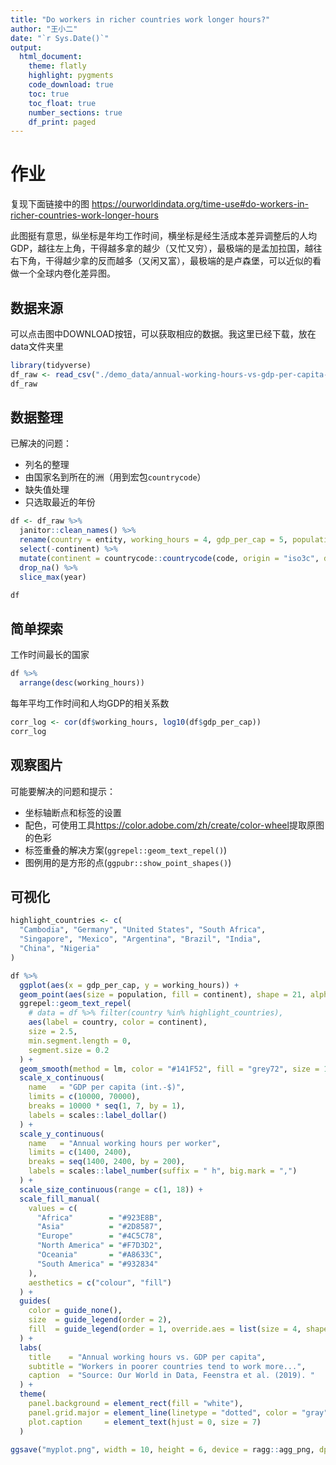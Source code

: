 ```yaml
---
title: "Do workers in richer countries work longer hours?"
author: "王小二"
date: "`r Sys.Date()`"
output: 
  html_document:
    theme: flatly
    highlight: pygments
    code_download: true
    toc: true
    toc_float: true
    number_sections: true
    df_print: paged
---
```



# 作业

复现下面链接中的图
<https://ourworldindata.org/time-use#do-workers-in-richer-countries-work-longer-hours>

此图挺有意思，纵坐标是年均工作时间，横坐标是经生活成本差异调整后的人均GDP，越往左上角，干得越多拿的越少（又忙又穷），最极端的是孟加拉国，越往右下角，干得越少拿的反而越多（又闲又富），最极端的是卢森堡，可以近似的看做一个全球内卷化差异图。


## 数据来源

可以点击图中DOWNLOAD按钮，可以获取相应的数据。我这里已经下载，放在data文件夹里

```r
library(tidyverse)
df_raw <- read_csv("./demo_data/annual-working-hours-vs-gdp-per-capita-pwt.csv")
df_raw
```


## 数据整理

已解决的问题：

- 列名的整理
- 由国家名到所在的洲（用到宏包`countrycode`）
- 缺失值处理
- 只选取最近的年份

```r
df <- df_raw %>%
  janitor::clean_names() %>%
  rename(country = entity, working_hours = 4, gdp_per_cap = 5, population = 6) %>%
  select(-continent) %>%
  mutate(continent = countrycode::countrycode(code, origin = "iso3c", destination = "continent")) %>%
  drop_na() %>%
  slice_max(year)

df
```


## 简单探索

工作时间最长的国家
```r
df %>%
  arrange(desc(working_hours))
```

每年平均工作时间和人均GDP的相关系数
```r
corr_log <- cor(df$working_hours, log10(df$gdp_per_cap))
corr_log
```




## 观察图片

可能要解决的问题和提示：

- 坐标轴断点和标签的设置
- 配色，可使用工具<https://color.adobe.com/zh/create/color-wheel>提取原图的色彩
- 标签重叠的解决方案(`ggrepel::geom_text_repel()`)
- 图例用的是方形的点(`ggpubr::show_point_shapes()`)




## 可视化
```r
highlight_countries <- c(
  "Cambodia", "Germany", "United States", "South Africa",
  "Singapore", "Mexico", "Argentina", "Brazil", "India",
  "China", "Nigeria"
)
```



```r
df %>%
  ggplot(aes(x = gdp_per_cap, y = working_hours)) +
  geom_point(aes(size = population, fill = continent), shape = 21, alpha = 0.7) +
  ggrepel::geom_text_repel(
    # data = df %>% filter(country %in% highlight_countries),
    aes(label = country, color = continent),
    size = 2.5,
    min.segment.length = 0,
    segment.size = 0.2
  ) +
  geom_smooth(method = lm, color = "#141F52", fill = "grey72", size = 1, fullrange = TRUE) +
  scale_x_continuous(
    name   = "GDP per capita (int.-$)",
    limits = c(10000, 70000),
    breaks = 10000 * seq(1, 7, by = 1),
    labels = scales::label_dollar()
  ) +
  scale_y_continuous(
    name   = "Annual working hours per worker",
    limits = c(1400, 2400),
    breaks = seq(1400, 2400, by = 200),
    labels = scales::label_number(suffix = " h", big.mark = ",")
  ) +
  scale_size_continuous(range = c(1, 18)) +
  scale_fill_manual(
    values = c(
      "Africa"        = "#923E8B",
      "Asia"          = "#2D8587",
      "Europe"        = "#4C5C78",
      "North America" = "#F7D3D2",
      "Oceania"       = "#A8633C",
      "South America" = "#932834"
    ),
    aesthetics = c("colour", "fill")
  ) +
  guides(
    color = guide_none(),
    size  = guide_legend(order = 2),
    fill  = guide_legend(order = 1, override.aes = list(size = 4, shape = 22), keywidth = 1.5)
  ) +
  labs(
    title    = "Annual working hours vs. GDP per capita",
    subtitle = "Workers in poorer countries tend to work more...",
    caption  = "Source: Our World in Data, Feenstra et al. (2019). "
  ) +
  theme(
    panel.background = element_rect(fill = "white"),
    panel.grid.major = element_line(linetype = "dotted", color = "gray"),
    plot.caption     = element_text(hjust = 0, size = 7)
  )
```





```r
ggsave("myplot.png", width = 10, height = 6, device = ragg::agg_png, dpi = 300)
```
